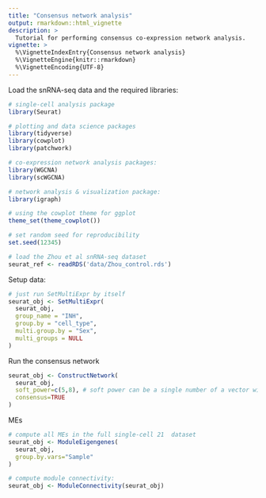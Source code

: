 ```yaml
---
title: "Consensus network analysis"
output: rmarkdown::html_vignette
description: >
  Tutorial for performing consensus co-expression network analysis.
vignette: >
  %\VignetteIndexEntry{Consensus network analysis}
  %\VignetteEngine{knitr::rmarkdown}
  %\VignetteEncoding{UTF-8}
---
```


Load the snRNA-seq data and the required libraries:
```r

# single-cell analysis package
library(Seurat)

# plotting and data science packages
library(tidyverse)
library(cowplot)
library(patchwork)

# co-expression network analysis packages:
library(WGCNA)
library(scWGCNA)

# network analysis & visualization package:
library(igraph)

# using the cowplot theme for ggplot
theme_set(theme_cowplot())

# set random seed for reproducibility
set.seed(12345)

# load the Zhou et al snRNA-seq dataset
seurat_ref <- readRDS('data/Zhou_control.rds')

```


Setup data:

```r

# just run SetMultiExpr by itself
seurat_obj <- SetMultiExpr(
  seurat_obj,
  group_name = "INH",
  group.by = "cell_type",
  multi.group.by = "Sex",
  multi_groups = NULL
)

```

Run the consensus network

```r


seurat_obj <- ConstructNetwork(
  seurat_obj,
  soft_power=c(5,8), # soft power can be a single number of a vector with a value for each datExpr in multiExpr
  consensus=TRUE
)

```

MEs

```r

# compute all MEs in the full single-cell 21  dataset
seurat_obj <- ModuleEigengenes(
  seurat_obj,
  group.by.vars="Sample"
)

# compute module connectivity:
seurat_obj <- ModuleConnectivity(seurat_obj)



```
